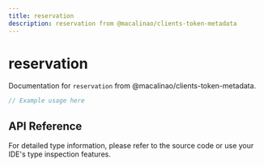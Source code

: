 ```yaml
---
title: reservation
description: reservation from @macalinao/clients-token-metadata
---
```


# reservation

Documentation for `reservation` from @macalinao/clients-token-metadata.

```typescript
// Example usage here
```

## API Reference

For detailed type information, please refer to the source code or use your IDE's type inspection features.

